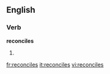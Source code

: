 
==English==

===Verb===
'''reconciles'''

# {{third-person singular of|[[reconcile]]}}

[[fr:reconciles]]
[[it:reconciles]]
[[vi:reconciles]]